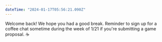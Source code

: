 ```yaml
---
dateTime: "2024-01-17T05:56:21.090Z"
---
```


Welcome back! We hope you had a good break. Reminder to sign up for a coffee chat sometime during the week of 1/21 if you're submitting a game proposal. ☕
